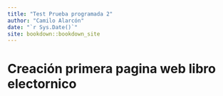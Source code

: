 ```yaml
--- 
title: "Test Prueba programada 2"
author: "Camilo Alarcón"
date: "`r Sys.Date()`"
site: bookdown::bookdown_site
---
```


# Creación primera pagina web libro electornico

